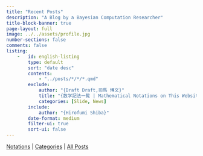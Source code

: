 ```yaml
---
title: "Recent Posts"
description: "A Blog by a Bayesian Computation Researcher"
title-block-banner: true
page-layout: full
image: ../../assets/profile.jpg
number-sections: false
comments: false
listing:
    -   id: english-listing
        type: default
        sort: "date desc"
        contents:
            - "../posts/*/*/*.qmd"
        exclude: 
            author: "{Draft Draft,司馬 博文}"
            title: "{数学記法一覧 | Mathematical Notations on This Website}"
            categories: [Slide, News]
        include:
            author: "{Hirofumi Shiba}"
        date-format: medium
        filter-ui: true
        sort-ui: false
---
```


[Notations](/static/Notations.qmd)  |  [Categories](/static/PartialCategories.qmd) | [All Posts](../blog.qmd)

::: {#english-listing}
:::